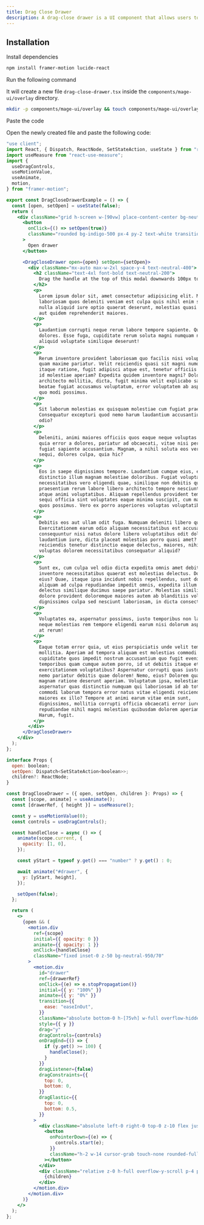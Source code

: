 ```yaml
---
title: Drag Close Drawer
description: A drag-close drawer is a UI component that allows users to swipe or drag to close a sliding panel, enhancing mobile and touch-friendly interactions.
---
```


<ComponentPreview name="overlay-drag-close-drawer--docs" />

## Installation

<Steps>
<Step>Install dependencies</Step>

```bash
npm install framer-motion lucide-react
```

<Step>Run the following command</Step>

It will create a new file `drag-close-drawer.tsx` inside the `components/mage-ui/overlay` directory.

```bash 
mkdir -p components/mage-ui/overlay && touch components/mage-ui/overlay/drag-close-drawer.tsx
```

<Step>Paste the code</Step> 

Open the newly created file and paste the following code:

```jsx 
"use client";
import React, { Dispatch, ReactNode, SetStateAction, useState } from "react";
import useMeasure from "react-use-measure";
import {
  useDragControls,
  useMotionValue,
  useAnimate,
  motion,
} from "framer-motion";

export const DragCloseDrawerExample = () => {
  const [open, setOpen] = useState(false);
  return (
    <div className="grid h-screen w-[90vw] place-content-center bg-neutral-950">
      <button
        onClick={() => setOpen(true)}
        className="rounded bg-indigo-500 px-4 py-2 text-white transition-colors hover:bg-indigo-600"
      >
        Open drawer
      </button>

      <DragCloseDrawer open={open} setOpen={setOpen}>
        <div className="mx-auto max-w-2xl space-y-4 text-neutral-400">
          <h2 className="text-4xl font-bold text-neutral-200">
            Drag the handle at the top of this modal downwards 100px to close it
          </h2>
          <p>
            Lorem ipsum dolor sit, amet consectetur adipisicing elit. Minima
            laboriosam quos deleniti veniam est culpa quis nihil enim suscipit
            nulla aliquid iure optio quaerat deserunt, molestias quasi facere
            aut quidem reprehenderit maiores.
          </p>
          <p>
            Laudantium corrupti neque rerum labore tempore sapiente. Quos, nobis
            dolores. Esse fuga, cupiditate rerum soluta magni numquam nemo
            aliquid voluptate similique deserunt!
          </p>
          <p>
            Rerum inventore provident laboriosam quo facilis nisi voluptatem
            quam maxime pariatur. Velit reiciendis quasi sit magni numquam quos
            itaque ratione, fugit adipisci atque est, tenetur officiis explicabo
            id molestiae aperiam? Expedita quidem inventore magni? Doloremque
            architecto mollitia, dicta, fugit minima velit explicabo sapiente
            beatae fugiat accusamus voluptatum, error voluptatem ab asperiores
            quo modi possimus.
          </p>
          <p>
            Sit laborum molestias ex quisquam molestiae cum fugiat praesentium!
            Consequatur excepturi quod nemo harum laudantium accusantium nisi
            odio?
          </p>
          <p>
            Deleniti, animi maiores officiis quos eaque neque voluptas omnis
            quia error a dolores, pariatur ad obcaecati, vitae nisi perspiciatis
            fugiat sapiente accusantium. Magnam, a nihil soluta eos vero illo ab
            sequi, dolores culpa, quia hic?
          </p>
          <p>
            Eos in saepe dignissimos tempore. Laudantium cumque eius, et
            distinctio illum magnam molestiae doloribus. Fugiat voluptatum
            necessitatibus vero eligendi quae, similique non debitis qui veniam
            praesentium rerum labore libero architecto tempore nesciunt est
            atque animi voluptatibus. Aliquam repellendus provident tempora
            sequi officia sint voluptates eaque minima suscipit, cum maiores
            quos possimus. Vero ex porro asperiores voluptas voluptatibus?
          </p>
          <p>
            Debitis eos aut ullam odit fuga. Numquam deleniti libero quas sunt?
            Exercitationem earum odio aliquam necessitatibus est accusamus
            consequuntur nisi natus dolore libero voluptatibus odit doloribus
            laudantium iure, dicta placeat molestias porro quasi amet? Sint,
            reiciendis tenetur distinctio eaque delectus, maiores, nihil
            voluptas dolorem necessitatibus consequatur aliquid?
          </p>
          <p>
            Sunt ex, cum culpa vel odio dicta expedita omnis amet debitis
            inventore necessitatibus quaerat est molestias delectus. Dolorem,
            eius? Quae, itaque ipsa incidunt nobis repellendus, sunt dolorum
            aliquam ad culpa repudiandae impedit omnis, expedita illum voluptas
            delectus similique ducimus saepe pariatur. Molestias similique quam
            dolore provident doloremque maiores autem ab blanditiis voluptatum
            dignissimos culpa sed nesciunt laboriosam, in dicta consectetur.
          </p>
          <p>
            Voluptates ea, aspernatur possimus, iusto temporibus non laudantium
            neque molestias rem tempore eligendi earum nisi dolorum asperiores
            at rerum!
          </p>
          <p>
            Eaque totam error quia, ut eius perspiciatis unde velit temporibus
            mollitia. Aperiam ad tempora aliquam est molestias commodi
            cupiditate quos impedit nostrum accusantium quo fugit eveniet
            temporibus quam cumque autem porro, id ut debitis itaque et nemo
            exercitationem voluptatibus? Aspernatur corrupti quas iusto dolores
            nemo pariatur debitis quae dolorem! Nemo, eius? Dolorem quam nemo
            magnam ratione deserunt aperiam. Voluptatum ipsa, molestias
            aspernatur quas distinctio numquam qui laboriosam id ab totam
            commodi laborum tempora error natus vitae eligendi reiciendis
            maiores ex illo? Tempore at animi earum vitae enim sunt,
            dignissimos, mollitia corrupti officia obcaecati error iure vero
            repudiandae nihil magni molestias quibusdam dolorem aperiam modi.
            Harum, fugit.
          </p>
        </div>
      </DragCloseDrawer>
    </div>
  );
};

interface Props {
  open: boolean;
  setOpen: Dispatch<SetStateAction<boolean>>;
  children?: ReactNode;
}

const DragCloseDrawer = ({ open, setOpen, children }: Props) => {
  const [scope, animate] = useAnimate();
  const [drawerRef, { height }] = useMeasure();

  const y = useMotionValue(0);
  const controls = useDragControls();

  const handleClose = async () => {
    animate(scope.current, {
      opacity: [1, 0],
    });

    const yStart = typeof y.get() === "number" ? y.get() : 0;

    await animate("#drawer", {
      y: [yStart, height],
    });

    setOpen(false);
  };

  return (
    <>
      {open && (
        <motion.div
          ref={scope}
          initial={{ opacity: 0 }}
          animate={{ opacity: 1 }}
          onClick={handleClose}
          className="fixed inset-0 z-50 bg-neutral-950/70"
        >
          <motion.div
            id="drawer"
            ref={drawerRef}
            onClick={(e) => e.stopPropagation()}
            initial={{ y: "100%" }}
            animate={{ y: "0%" }}
            transition={{
              ease: "easeInOut",
            }}
            className="absolute bottom-0 h-[75vh] w-full overflow-hidden rounded-t-3xl bg-neutral-900"
            style={{ y }}
            drag="y"
            dragControls={controls}
            onDragEnd={() => {
              if (y.get() >= 100) {
                handleClose();
              }
            }}
            dragListener={false}
            dragConstraints={{
              top: 0,
              bottom: 0,
            }}
            dragElastic={{
              top: 0,
              bottom: 0.5,
            }}
          >
            <div className="absolute left-0 right-0 top-0 z-10 flex justify-center bg-neutral-900 p-4">
              <button
                onPointerDown={(e) => {
                  controls.start(e);
                }}
                className="h-2 w-14 cursor-grab touch-none rounded-full bg-neutral-700 active:cursor-grabbing"
              ></button>
            </div>
            <div className="relative z-0 h-full overflow-y-scroll p-4 pt-12">
              {children}
            </div>
          </motion.div>
        </motion.div>
      )}
    </>
  );
};

```
</Steps>


